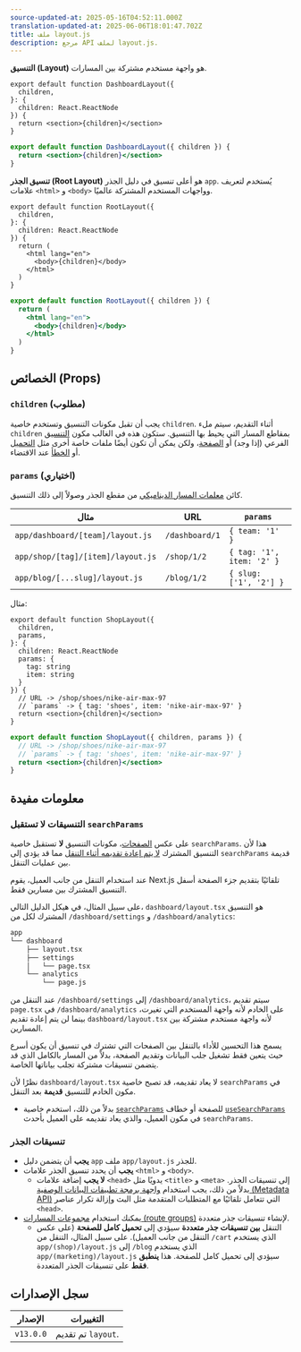 ```yaml
---
source-updated-at: 2025-05-16T04:52:11.000Z
translation-updated-at: 2025-06-06T18:01:47.702Z
title: ملف layout.js
description: مرجع API لملف layout.js.
---
```


**التنسيق (Layout)** هو واجهة مستخدم مشتركة بين المسارات.

```tsx filename="app/dashboard/layout.tsx" switcher
export default function DashboardLayout({
  children,
}: {
  children: React.ReactNode
}) {
  return <section>{children}</section>
}
```

```jsx filename="app/dashboard/layout.js" switcher
export default function DashboardLayout({ children }) {
  return <section>{children}</section>
}
```

**تنسيق الجذر (Root Layout)** هو أعلى تنسيق في دليل الجذر `app`. يُستخدم لتعريف علامات `<html>` و `<body>` وواجهات المستخدم المشتركة عالميًا.

```tsx filename="app/layout.tsx" switcher
export default function RootLayout({
  children,
}: {
  children: React.ReactNode
}) {
  return (
    <html lang="en">
      <body>{children}</body>
    </html>
  )
}
```

```jsx filename="app/layout.js" switcher
export default function RootLayout({ children }) {
  return (
    <html lang="en">
      <body>{children}</body>
    </html>
  )
}
```

## الخصائص (Props)

### `children` (مطلوب)

يجب أن تقبل مكونات التنسيق وتستخدم خاصية `children`. أثناء التقديم، سيتم ملء `children` بمقاطع المسار التي يحيط بها التنسيق. ستكون هذه في الغالب مكون [التنسيق](/docs/app/building-your-application/routing/pages-and-layouts#pages) الفرعي (إذا وجد) أو [الصفحة](/docs/app/building-your-application/routing/pages-and-layouts#pages)، ولكن يمكن أن تكون أيضًا ملفات خاصة أخرى مثل [التحميل](/docs/app/building-your-application/routing/loading-ui-and-streaming) أو [الخطأ](/docs/app/building-your-application/routing/error-handling) عند الاقتضاء.

### `params` (اختياري)

كائن [معلمات المسار الديناميكي](/docs/app/building-your-application/routing/dynamic-routes) من مقطع الجذر وصولاً إلى ذلك التنسيق.

| مثال                           | URL            | `params`                  |
| ------------------------------ | -------------- | ------------------------- |
| `app/dashboard/[team]/layout.js`  | `/dashboard/1` | `{ team: '1' }`           |
| `app/shop/[tag]/[item]/layout.js` | `/shop/1/2`    | `{ tag: '1', item: '2' }` |
| `app/blog/[...slug]/layout.js`    | `/blog/1/2`    | `{ slug: ['1', '2'] }`    |

مثال:

```tsx filename="app/shop/[tag]/[item]/layout.tsx" switcher
export default function ShopLayout({
  children,
  params,
}: {
  children: React.ReactNode
  params: {
    tag: string
    item: string
  }
}) {
  // URL -> /shop/shoes/nike-air-max-97
  // `params` -> { tag: 'shoes', item: 'nike-air-max-97' }
  return <section>{children}</section>
}
```

```jsx filename="app/shop/[tag]/[item]/layout.js" switcher
export default function ShopLayout({ children, params }) {
  // URL -> /shop/shoes/nike-air-max-97
  // `params` -> { tag: 'shoes', item: 'nike-air-max-97' }
  return <section>{children}</section>
}
```

## معلومات مفيدة

### التنسيقات لا تستقبل `searchParams`

على عكس [الصفحات](/docs/app/api-reference/file-conventions/page)، مكونات التنسيق **لا** تستقبل خاصية `searchParams`. هذا لأن التنسيق المشترك [لا يتم إعادة تقديمه أثناء التنقل](/docs/app/building-your-application/routing/linking-and-navigating#3-partial-rendering) مما قد يؤدي إلى `searchParams` قديمة بين عمليات التنقل.

عند استخدام التنقل من جانب العميل، يقوم Next.js تلقائيًا بتقديم جزء الصفحة أسفل التنسيق المشترك بين مسارين فقط.

على سبيل المثال، في هيكل الدليل التالي، `dashboard/layout.tsx` هو التنسيق المشترك لكل من `/dashboard/settings` و `/dashboard/analytics`:

```txt highight={3} hideLineNumbers
app
└── dashboard
    ├── layout.tsx
    ├── settings
    │   └── page.tsx
    └── analytics
        └── page.js
```

عند التنقل من `/dashboard/settings` إلى `/dashboard/analytics`، سيتم تقديم `page.tsx` في `/dashboard/analytics` على الخادم لأنه واجهة المستخدم التي تغيرت، بينما لن يتم إعادة تقديم `dashboard/layout.tsx` لأنه واجهة مستخدم مشتركة بين المسارين.

يسمح هذا التحسين للأداء بالتنقل بين الصفحات التي تشترك في تنسيق أن يكون أسرع حيث يتعين فقط تشغيل جلب البيانات وتقديم الصفحة، بدلاً من المسار بالكامل الذي قد يتضمن تنسيقات مشتركة تجلب بياناتها الخاصة.

نظرًا لأن `dashboard/layout.tsx` لا يعاد تقديمه، قد تصبح خاصية `searchParams` في مكون الخادم للتنسيق **قديمة** بعد التنقل.

- بدلاً من ذلك، استخدم خاصية [`searchParams`](/docs/app/api-reference/file-conventions/page#searchparams-optional) للصفحة أو خطاف [`useSearchParams`](/docs/app/api-reference/functions/use-search-params) في مكون العميل، والذي يعاد تقديمه على العميل بأحدث `searchParams`.

### تنسيقات الجذر

- **يجب** أن يتضمن دليل `app` ملف `app/layout.js` للجذر.
- **يجب** أن يحدد تنسيق الجذر علامات `<html>` و `<body>`.
  - **لا يجب** إضافة علامات `<head>` يدويًا مثل `<title>` و `<meta>` إلى تنسيقات الجذر. بدلاً من ذلك، يجب استخدام [واجهة برمجة تطبيقات البيانات الوصفية (Metadata API)](/docs/app/api-reference/functions/generate-metadata) التي تتعامل تلقائيًا مع المتطلبات المتقدمة مثل البث وإزالة تكرار عناصر `<head>`.
- يمكنك استخدام [مجموعات المسارات (route groups)](/docs/app/building-your-application/routing/route-groups) لإنشاء تنسيقات جذر متعددة.
  - التنقل **بين تنسيقات جذر متعددة** سيؤدي إلى **تحميل كامل للصفحة** (على عكس التنقل من جانب العميل). على سبيل المثال، التنقل من `/cart` الذي يستخدم `app/(shop)/layout.js` إلى `/blog` الذي يستخدم `app/(marketing)/layout.js` سيؤدي إلى تحميل كامل للصفحة. هذا **ينطبق فقط** على تنسيقات الجذر المتعددة.

## سجل الإصدارات

| الإصدار   | التغييرات              |
| --------- | ---------------------- |
| `v13.0.0` | تم تقديم `layout`.     |